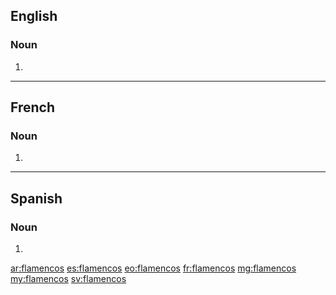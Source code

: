 ==English==

===Noun===
{{head|en|noun plural form}}

# {{plural of|flamenco|lang=en}}

----

==French==

===Noun===
{{head|fr|noun plural form|g=m}}

# {{plural of|flamenco|lang=fr}}

----

==Spanish==

===Noun===
{{head|es|noun form|g=m-p}}

# {{plural of|flamenco|lang=es}}

[[ar:flamencos]]
[[es:flamencos]]
[[eo:flamencos]]
[[fr:flamencos]]
[[mg:flamencos]]
[[my:flamencos]]
[[sv:flamencos]]